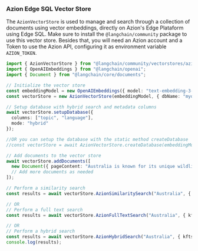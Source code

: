 ### Azion Edge SQL Vector Store
The `AzionVectorStore` is used to manage and search through a collection of documents using vector embeddings, directly on Azion's Edge Plataform using Edge SQL. Make sure to install the `@langchain/community` package to use this vector store. Besides that, you will need an Azion account and a Token to use the Azion API, configuring it as environment variable `AZION_TOKEN`.

```typescript
import { AzionVectorStore } from "@langchain/community/vectorstores/azionedgesql";
import { OpenAIEmbeddings } from "@langchain/openai";
import { Document } from "@langchain/core/documents";

// Initialize the vector store
const embeddingModel = new OpenAIEmbeddings({ model: "text-embedding-3-small" });
const vectorStore = new AzionVectorStore(embeddingModel, { dbName: "mydb", tableName: "documents" });

// Setup database with hybrid search and metadata columns
await vectorStore.setupDatabase({
  columns: ["topic", "language"],
  mode: "hybrid"
});

//OR you can setup the database with the static method createDatabase
//const vectorStore = await AzionVectorStore.createDatabase(embeddingModel,{dbName:"mydb", tableName:"documents"}, {columns: ["topic", "language"], mode: "hybrid"});

// Add documents to the vector store
await vectorStore.addDocuments([
  new Document({ pageContent: "Australia is known for its unique wildlife", metadata: { topic: "nature", language: "en" } }),
  // Add more documents as needed
]);

// Perform a similarity search
const results = await vectorStore.AzionSimilaritySearch("Australia", { kvector: 1, metadataItems: ["topic"] });

// OR
// Perform a full text search
const results = await vectorStore.AzionFullTextSearch("Australia", { kfts: 1, metadataItems: ["topic"] });

// OR
// Perform a hybrid search
const results = await vectorStore.AzionHybridSearch("Australia", { kfts: 1, kvector: 1, metadataItems: ["topic"] });
console.log(results);
```